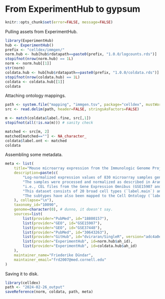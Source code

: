 # From ExperimentHub to gypsum

```r
knitr::opts_chunk$set(error=FALSE, message=FALSE)
```

Pulling assets from ExperimentHub.

```r
library(ExperimentHub)
hub <- ExperimentHub()
prefix <- "celldex/immgen/"
norm.hub <- hub[hub$rdatapath==paste0(prefix, "1.0.0/logcounts.rds")]
stopifnot(nrow(norm.hub) == 1L)
norm <- norm.hub[[1]]
str(norm)
coldata.hub <- hub[hub$rdatapath==paste0(prefix, "1.0.0/coldata.rds")]
stopifnot(nrow(coldata.hub) == 1L)
coldata <- coldata.hub[[1]]
coldata
```

Attaching ontology mappings.

```r
path <- system.file("mapping", "immgen.tsv", package="celldex", mustWork=TRUE)
src <- read.delim(path, header=FALSE, stringsAsFactors=FALSE)

m <- match(coldata$label.fine, src[,1])
stopifnot(all(!is.na(m))) # sanity check

matched <- src[m, 2]
matched[matched==""] <- NA_character_
coldata$label.ont <- matched
coldata
```

Assembling some metadata.

```r
meta <- list(
    title="Mouse microarray expression from the Immunologic Genome Project",
    description=paste(c(
        "Log-normalized expression values of 830 microarray samples generated by the Immunologic Genome Project (ImmGen, http://www.immgen.org) from pure populations of murine immune cells.",
        "The samples were processed and normalized as described in Aran, Looney and Liu et al. (2019),",
        "i.e., CEL files from the Gene Expression Omnibus (GSE15907 and GSE37448) were processed using RMA normalization on probe-level data.",
        "This dataset consists of 20 broad cell types (`label.main`) and 253 finely resolved cell subtypes (`label.fine`).",
        "The subtypes have also been mapped to the Cell Ontology (`label.ont`)."
    ), collapse="\n"),
    taxonomy_id="10090",
    genome=character(0), # dunno, it doesn't say.
    sources=list(
        list(provider="PubMed", id="18800157"),
        list(provider="GEO", id="GSE15907"),
        list(provider="GEO", id="GSE37448"),
        list(provider="PubMed", id="30643263"),
        list(provider="GitHub", id="dviraran/SingleR", version="adc4a0e4d5cfa79db18f3821f51a02cbd6484710"),
        list(provider="ExperimentHub", id=norm.hub$ah_id),
        list(provider="ExperimentHub", id=coldata.hub$ah_id)
    ),
    maintainer_name="Friederike Dündar",
    maintainer_email="frd2007@med.cornell.edu"
)
```

Saving it to disk.

```r
library(celldex)
path <- "2024-02-26_output"
saveReference(norm, coldata, path, meta)
```
